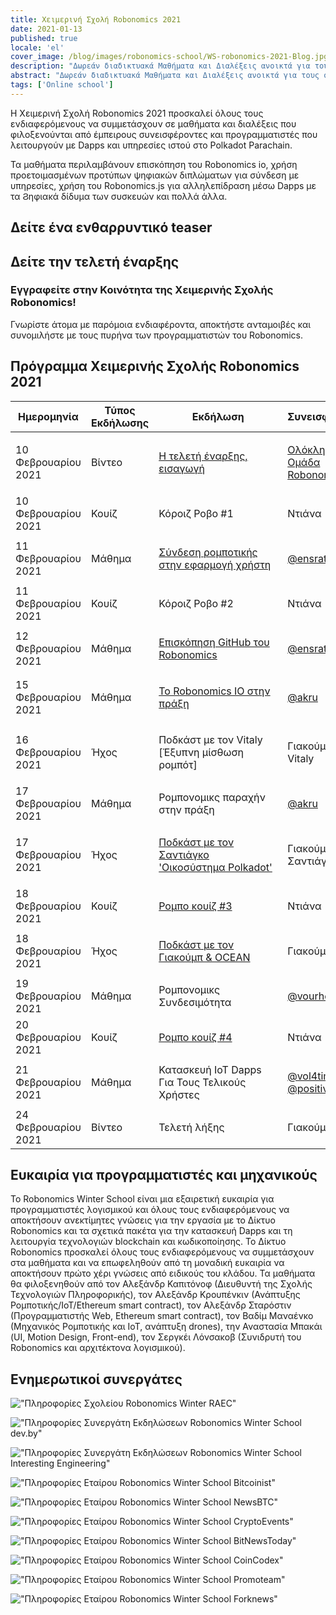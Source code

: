 ```yaml
---
title: Χειμερινή Σχολή Robonomics 2021
date: 2021-01-13
published: true
locale: 'el'
cover_image: /blog/images/robonomics-school/WS-robonomics-2021-Blog.jpg
description: "Δωρεάν διαδικτυακά Μαθήματα και Διαλέξεις ανοικτά για τους συμμετέχοντες. Δοκιμάστε να χτίσετε Dapps και Υπηρεσίες ΙοΤ στο Polkadot Parachain κατά τη διάρκεια της Χειμερινής Σχολής Robonomics 2021 (από 10 έως 24 Φεβρουαρίου)"
abstract: "Δωρεάν διαδικτυακά Μαθήματα και Διαλέξεις ανοικτά για τους συμμετέχοντες. Δοκιμάστε να χτίσετε Dapps και Υπηρεσίες ΙοΤ στο Polkadot Parachain κατά τη διάρκεια της Χειμερινής Σχολής Robonomics από 10 έως 24 Φεβρουαρίου 2021"
tags: ['Online school']
---
```


<PostExpiredInfo/>

Η Χειμερινή Σχολή Robonomics 2021 προσκαλεί όλους τους ενδιαφερόμενους να συμμετάσχουν σε μαθήματα και διαλέξεις που φιλοξενούνται από έμπειρους συνεισφέροντες και προγραμματιστές που λειτουργούν με Dapps και υπηρεσίες ιστού στο Polkadot Parachain.

Τα μαθήματα περιλαμβάνουν επισκόπηση του Robonomics io, χρήση προετοιμασμένων προτύπων ψηφιακών διπλώματων για σύνδεση με υπηρεσίες, χρήση του Robonomics.js για αλληλεπίδραση μέσω Dapps με τα Ϩηφιακά δίδυμα των συσκευών και πολλά άλλα.

## Δείτε ένα ενθαρρυντικό teaser

<section class="animate-inside">

<YouTube id="https://youtu.be/RbNJ4ozUGXE" posterQuality="max"/>

</section>

## Δείτε την τελετή έναρξης

<section class="animate-inside">

<YouTube id="https://youtu.be/kQaSwNYHJQ8E" posterQuality="max"/>

</section>

<section class="animate-inside">
<TextCard icon="/icons/icon-forum.png" link="https://discord.gg/5UWNGNaAUf">

### Εγγραφείτε στην Κοινότητα της Χειμερινής Σχολής Robonomics!
Γνωρίστε άτομα με παρόμοια ενδιαφέροντα, αποκτήστε ανταμοιβές και συνομιλήστε με τους πυρήνα των προγραμματιστών του Robonomics.

</TextCard>
</section>

## Πρόγραμμα Χειμερινής Σχολής Robonomics 2021

<table class="mobile fullwidth">
<thead>
<tr>
<th style="width:110px">Ημερομηνία</th>
<th style="width:110px">Τύπος Εκδήλωσης</th>
<th style="min-width:190px">Εκδήλωση</th>
<th>Συνεισφέροντες</th>
</tr>
</thead>
<tbody>

<tr>
<td data-th="Η ΤΕΛΕΤΗ ΕΝΑΡΞΗΣ">10 Φεβρουαρίου 2021</td>
<td>Βίντεο</td>
<td data-th="Παρακολουθήστετο βίντεο: ">

[Η τελετή έναρξης, εισαγωγή](https://wiki.robonomics.network/docs/wschool2021-intro)

</td>
<td data-th="Συνεισφέροντες:">

[Ολόκληρη η Ομάδα Robonomics](https://github.com/airalab)

</td>
</tr>

<tr>
<td data-th="ΚΟΡΟΥΙΖ ΡΟΒΟ #1">10 Φεβρουαρίου 2021</td>
<td>Κουίζ</td>
<td>Κόροιζ Ροβο #1</td>
<td data-th="Συνεισφέροντες:">Ντιάνα</td>
</tr>

<tr>
<td data-th="ΣΥΝΔΕΣΗ ΡΟΜΠΟΤΙΚΗΣ ΣΤΗΝ ΕΦΑΡΜΟΓΗ ΧΡΗΣΤΗ">11 Φεβρουαρίου 2021</td>
<td>Μάθημα</td>
<td data-th="Πηγαίνετε στο μάθημα:">

[Σύνδεση ρομποτικής στην εφαρμογή χρήστη](https://wiki.robonomics.network/docs/wschool2021-connect-robotics-to-user-app/)

</td>
<td data-th="Συνεισφέρων:">

[@ensrationis](https://github.com/ensrationis)

</td>
</tr>

<tr>
<td data-th="ΚΟΡΟΙΖ ΡΟΒΟ #2">11 Φεβρουαρίου 2021</td>
<td>Κουίζ</td>
<td>Κόροιζ Ροβο #2</td>
<td data-th="Συνεισφέροντες:">Ντιάνα</td>
</tr>

<tr>
<td data-th="ΕΠΙΣΚΟΠΗΣΗ GITHUB ΤΟΥ ROBONOMICS">12 Φεβρουαρίου 2021</td>
<td>Μάθημα</td>
<td data-th="Πηγαίνετε στο μάθημα:">

[Επισκόπηση GitHub του Robonomics](https://wiki.robonomics.network/docs/wschool2021-robonomics-github-overview)

</td>
<td data-th="Συνεισφέρων:">

[@ensrationis](https://github.com/ensrationis)

</td>
</tr>

<tr>
<td data-th="ΤΟ ROBONOMICS IO ΣΤΗΝ ΠΡΑΞΗ">15 Φεβρουαρίου 2021</td>
<td>Μάθημα</td>
<td data-th="Πηγαίνετε στο μάθημα:">

[Το Robonomics IO στην πράξη](https://wiki.robonomics.network/docs/wschool2021-robonomics-io-in-practice)

</td>
<td data-th="Συνεισφέρων:">

[@akru](https://github.com/akru)

</td>
</tr>

<tr>
<td data-th="ΠΟΔΚΑΣΤ με τον Βιτάλι [Έξυπνη μίσθωση ρομπότ]">16 Φεβρουαρίου 2021</td>
<td>Ήχος</td>
<td data-th="Ήχος στο Youtube:">

Ποδκάστ με τον Vitaly [Έξυπνη μίσθωση ρομπότ]

</td>
<td data-th="Συνεισφέροντες:">Γιακούμπ && Vitaly</td>
</tr>


<tr>
<td data-th="ΡΟΒΟΝΟΜΙΚΣ ΠΑΡΑΧΗΝ ΣΤΗΝ ΠΡΑΞΗ">17 Φεβρουαρίου 2021</td>
<td>Μάθημα</td>
<td>Ρομπονομικς παραχήν στην πράξη</td>
<td data-th="Συνεισφέρον:">

[@akru](https://github.com/akru)

</td>
</tr>

<tr>
<td data-th="ΠΟΔΚΑΣΤ με τον Σαντιάγκο 'Οικοσύστημα Polkadot'">17 Φεβρουαρίου 2021</td>
<td>Ήχος</td>
<td data-th="Ήχος στο Youtube:">

[Ποδκάστ με τον Σαντιάγκο 'Οικοσύστημα Polkadot'](https://url.today/74)

</td>
<td data-th="Συνεισφέροντες:">Γιακούμπ && Σαντιάγκο</td>
</tr>


<tr>
<td data-th="ΡΟΜΠΟ ΚΟΥΙΖ #3">18 Φεβρουαρίου 2021</td>
<td>Κουίζ</td>
<td data-th="Συμμετοχή στο Discord:">

[Ρομπο κουίζ #3](https://discord.gg/5UWNGNaAUf)

</td>
<td data-th="Συνεισφέροντες:">Ντιάνα</td>
</tr>

<tr>
<td data-th="ΠΟΔΚΑΣΤ με τον Γιακούμπ & OCEAN">18 Φεβρουαρίου 2021</td>
<td>Ήχος</td>
<td>

[Ποδκάστ με τον Γιακούμπ & OCEAN](https://url.today/75)

</td>
<td data-th="Συνεισφέροντες:">Γιακούμπ</td>
</tr>


<tr>
<td data-th="ΡΟΒΟΝΟΜΙΚΣ ΣΥΝΔΕΣΙΜΟΤΗΤΑ">19 Φεβρουαρίου 2021</td>
<td>Μάθημα</td>
<td>Ρομπονομικς Συνδεσιμότητα</td>
<td data-th="Συνεισφέρον:">

[@vourhey](https://github.com/Vourhey)

</td>
</tr>

<tr>
<td data-th="ΡΟΜΠΟ ΚΟΥΙΖ #4">20 Φεβρουαρίου 2021</td>
<td>Κουίζ</td>
<td data-th="Συμμετοχή στο Discord:">

[Ρομπο κουίζ #4](https://discord.gg/5UWNGNaAUf)

</td>
<td data-th="Συνεισφέροντες:">Ντιάνα</td>
</tr>


<tr>
<td data-th="ΚΑΤΑΣΚΕΥΗ IOT DAPPS ΓΙΑ ΤΟΥΣ ΤΕΛΙΚΟΥΣ ΧΡΗΣΤΕΣ">21 Φεβρουαρίου 2021</td>
<td>Μάθημα</td>
<td>Κατασκευή IoT Dapps Για Τους Τελικούς Χρήστες</td>
<td data-th="Συνεισφέροντες:">

[@vol4tim](https://github.com/vol4tim) && [@positivecrash](https://github.com/positivecrash)

</td>
</tr>

<tr>
<td data-th="ΤΕΛΕΤΗ ΛΗΞΗΣ">24 Φεβρουαρίου 2021</td>
<td>Βίντεο</td>
<td>Τελετή λήξης</td>
<td data-th="Συνεισφέροντες:">Γιακούμπ</td>
</tr>

</tbody>
</table>


## Ευκαιρία για προγραμματιστές και μηχανικούς

Το Robonomics Winter School είναι μια εξαιρετική ευκαιρία για προγραμματιστές λογισμικού και όλους τους ενδιαφερόμενους να αποκτήσουν ανεκτίμητες γνώσεις για την εργασία με το Δίκτυο Robonomics και τα σχετικά πακέτα για την κατασκευή Dapps και τη λειτουργία τεχνολογιών blockchain και κωδικοποίησης. Το Δίκτυο Robonomics προσκαλεί όλους τους ενδιαφερόμενους να συμμετάσχουν στα μαθήματα και να επωφεληθούν από τη μοναδική ευκαιρία να αποκτήσουν πρώτο χέρι γνώσεις από ειδικούς του κλάδου. Τα μαθήματα θα φιλοξενηθούν από τον Αλεξάνδρ Καπιτόνοφ (Διευθυντή της Σχολής Τεχνολογιών Πληροφορικής), τον Αλεξάνδρ Κρουπένκιν (Ανάπτυξης Ρομποτικής/IoT/Ethereum smart contract), τον Αλεξάνδρ Σταρόστιν (Προγραμματιστής Web, Ethereum smart contract), τον Βαδίμ Μαναένκο (Μηχανικός Ρομποτικής και IoT, ανάπτυξη drones), την Αναστασία Μπακάι (UI, Motion Design, Front-end), τον Σεργκέι Λόνσακοβ (Συνιδρυτή του Robonomics και αρχιτέκτονα λογισμικού).


## Ενημερωτικοί συνεργάτες

<section class="grid-4 animate-inside">

<TextCard orientation="vertical" link="https://raec.ru" classList="pin">

!["Πληροφορίες Σχολείου Robonomics Winter RAEC"](/blog/images/robonomics-school/raec.png)

</TextCard>

<TextCard orientation="vertical" link="https://events.dev.by/robonomics-winter-school">

!["Πληροφορίες Συνεργάτη Εκδηλώσεων Robonomics Winter School dev.by"](/blog/images/robonomics-school/dev-logo-brand.png)

</TextCard>

<TextCard orientation="vertical" link="https://interestingengineering.com/events/robonomics-winter-school-2021">

!["Πληροφορίες Συνεργάτη Εκδηλώσεων Robonomics Winter School Interesting Engineering"](/blog/images/robonomics-school/interestingengineering.png)

</TextCard>

<TextCard orientation="vertical" link="https://bitcoinist.com/robonomics-winter-school-2021-master-classes-and-lectures-open-for-attendees/">

!["Πληροφορίες Εταίρου Robonomics Winter School Bitcoinist"](/blog/images/robonomics-school/bitcoinist.png)

</TextCard>

<TextCard orientation="vertical" link="https://www.newsbtc.com/press-releases/robonomics-winter-school-2021-master-classes-and-lectures-open-for-attendees/">

!["Πληροφορίες Εταίρου Robonomics Winter School NewsBTC"](/blog/images/robonomics-school/newsbtc.jpg)

</TextCard>

<TextCard orientation="vertical" link="https://cryptoevents.global/">

!["Πληροφορίες Εταίρου Robonomics Winter School CryptoEvents"](/blog/images/robonomics-school/cryptoevents-logo.png)

</TextCard>

<TextCard orientation="vertical" link="https://bitnewstoday.com">

!["Πληροφορίες Εταίρου Robonomics Winter School BitNewsToday"](/blog/images/robonomics-school/BNT.png)

</TextCard>

<TextCard orientation="vertical" link="https://coincodex.com/">

!["Πληροφορίες Εταίρου Robonomics Winter School CoinCodex"](/blog/images/robonomics-school/coincodex.png)

</TextCard>

<TextCard orientation="vertical" link="https://www.youtube.com/channel/UCrvyFYM29oQ-EAejZgYqmWA">

!["Πληροφορίες Εταίρου Robonomics Winter School Promoteam"](/blog/images/robonomics-school/Promoteam.png)

</TextCard>

<TextCard orientation="'vertical'" link="https://forknews.io/">

!["Πληροφορίες Εταίρου Robonomics Winter School Forknews"](/blog/images/robonomics-school/forknews_io.png)

</TextCard>

</section>